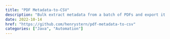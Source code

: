 ```yaml
---
title: "PDF Metadata-to-CSV"
description: "Bulk extract metadata from a batch of PDFs and export it to a CSV"
date: 2022-10-14
href: "https://github.com/henrystern/pdf-metadata-to-csv"
categories: ["Java", "Automation"]
---
```

